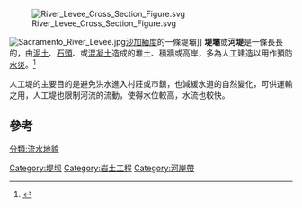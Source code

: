 {{Expand language|1=en|time=2021-03-21T01:30:49+00:00}}
{{河流系列模板}}

[[File:River_Levee_Cross_Section_Figure.svg|thumb]]

[[Image:Sacramento_River_Levee.jpg|thumb]][[沙加緬度_(加利福尼亞州)|沙加緬度]]的一條堤壩]]
'''堤壩'''或'''河堤'''是一條長長的，由[[泥土|泥土]]、[[石頭|石頭]]、或[[混凝土|混凝土]]造成的堆土、積牆或高岸，多為人工建造以用作預防[[水災|水災]]。<ref>{{Cite web |url=http://www.zdic.net/z/17/js/5824.htm |title=“堤”字的基本解释 |accessdate=2014-03-15 |publisher=汉典 |quote=用土石等材料修筑的挡水的高岸：河～。海～。～岸。～坝。～防。～堰。 |archive-date=2019-05-17 |archive-url=https://web.archive.org/web/20190517053606/http://www.zdic.net/z/17/js/5824.htm |dead-url=no }}</ref>

人工堤的主要目的是避免洪水進入村莊或市鎮，也減緩水道的自然變化，可供運輸之用，人工堤也限制河流的流動，使得水位較高，水流也較快。

==參考==
<references />

{{Authority control}}
[[Category:堤坝|Category:堤坝]]
[[Category:岩土工程|Category:岩土工程]]
[[分類:流水地貌|分類:流水地貌]]
[[Category:河岸帶|Category:河岸帶]]
{{建築小作品}}